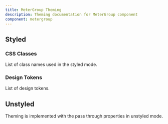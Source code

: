 ```yaml
---
title: MeterGroup Theming
description: Theming documentation for MeterGroup component
component: metergroup
---
```


## Styled

### CSS Classes

List of class names used in the styled mode.

<DocTable name="MeterGroup" category="style" />

### Design Tokens

List of design tokens.

<DocTable name="MeterGroup" category="token" />

## Unstyled

Theming is implemented with the pass through properties in unstyled mode.
